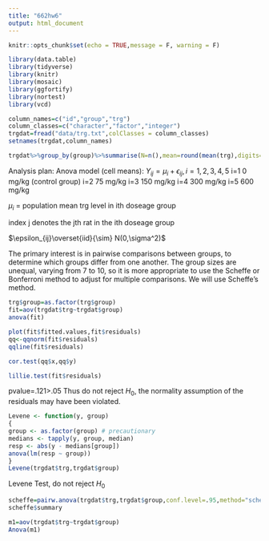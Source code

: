 ```yaml
---
title: "662hw6"
output: html_document
---
```


```r
knitr::opts_chunk$set(echo = TRUE,message = F, warning = F)
```

```r
library(data.table)
library(tidyverse)
library(knitr)
library(mosaic)
library(ggfortify)
library(nortest)
library(vcd)
```

```r
column_names=c("id","group","trg")
column_classes=c("character","factor","integer")
trgdat=fread("data/trg.txt",colClasses = column_classes)
setnames(trgdat,column_names)
```


```r
trgdat%>%group_by(group)%>%summarise(N=n(),mean=round(mean(trg),digits=1),median=median(trg),sd=round(sd(trg),digits=2))
```

Analysis plan:
Anova model (cell means): $Y_{ij}=\mu_i+\epsilon_{ij}, i=1,2,3,4,5$
i=1  0 mg/kg (control group)
i=2  75 mg/kg
i=3  150 mg/kg
i=4  300 mg/kg
i=5  600 mg/kg

$\mu_i$ = population mean trg level in ith doseage group

index j denotes the jth rat in the ith doseage group

$\epsilon_{ij}\overset{iid}{\sim} N(0,\sigma^2)$

The primary interest is in pairwise comparisons between groups, to determine which groups differ from one another. 
The group sizes are unequal, varying from 7 to 10, so it is more
appropriate to use the Scheffe or Bonferroni method to adjust for multiple comparisons.
We will use Scheffe’s method.

```r
trg$group=as.factor(trg$group)
fit=aov(trgdat$trg~trgdat$group)
anova(fit)
```

```r
plot(fit$fitted.values,fit$residuals)
qq<-qqnorm(fit$residuals)
qqline(fit$residuals)
```
```r
cor.test(qq$x,qq$y)
```

```r
lillie.test(fit$residuals)
```
pvalue=.121>.05 Thus do not reject $H_0$, the normality assumption of the residuals may have been violated.

```r
Levene <- function(y, group)
{
group <- as.factor(group) # precautionary
medians <- tapply(y, group, median)
resp <- abs(y - medians[group])
anova(lm(resp ~ group))
}
Levene(trgdat$trg,trgdat$group)
```

Levene Test, do not reject $H_0$ 

```r
scheffe=pairw.anova(trgdat$trg,trgdat$group,conf.level=.95,method="scheffe")
scheffe$summary
```
```r
m1=aov(trgdat$trg~trgdat$group)
Anova(m1)
```

